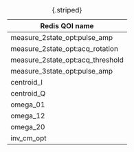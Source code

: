 |Redis QOI name|
|---------| 
|measure_2state_opt:pulse_amp      |
| measure_2state_opt:acq_rotation     |
| measure_2state_opt:acq_threshold       |
|measure_3state_opt:pulse_amp      |
| centroid_I     |
| centroid_Q       |
|omega_01   |
|omega_12   |
|omega_20   |
|inv_cm_opt   |

: {.striped}